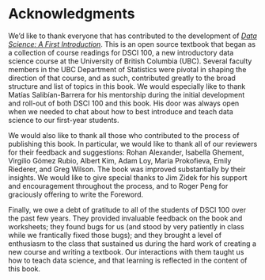 # Acknowledgments {-}

We'd like to thank everyone that has contributed to the development of 
[*Data Science: A First Introduction*](https://ubc-dsci.github.io/introduction-to-datascience/). 
This is an open source textbook that began as a collection of course readings
for DSCI 100, a new introductory data science course 
at the University of British Columbia (UBC).
Several faculty members in the UBC Department of Statistics 
were pivotal in shaping the direction of that course, 
and as such, contributed greatly to the broad structure and 
list of topics in this book. We would especially like to thank Matías
Salibían-Barrera for his mentorship during the initial development and roll-out
of both DSCI 100 and this book. His door was always open when
we needed to chat about how to best introduce and teach data science to our first-year students.

We would also like to thank all those who contributed to the process of 
publishing this book. In particular, we would like to thank all of our reviewers for their feedback and suggestions:
Rohan Alexander, Isabella Ghement, Virgilio Gómez Rubio, Albert Kim, Adam Loy, Maria Prokofieva, Emily Riederer, and Greg Wilson.
The book was improved substantially by their insights.
We would like to give special thanks to Jim Zidek
for his support and encouragement throughout the process, and to
Roger Peng for graciously offering to write the Foreword.

Finally, we owe a debt of gratitude to all of the students of DSCI 100 over the past
few years. They provided invaluable feedback on the book and worksheets; 
they found bugs for us (and stood by very patiently in class while 
we frantically fixed those bugs); and they brought a level of enthusiasm to the class
that sustained us during the hard work of creating a new course and writing a textbook.
Our interactions with them taught us how to teach data science, and that learning
is reflected in the content of this book. 
